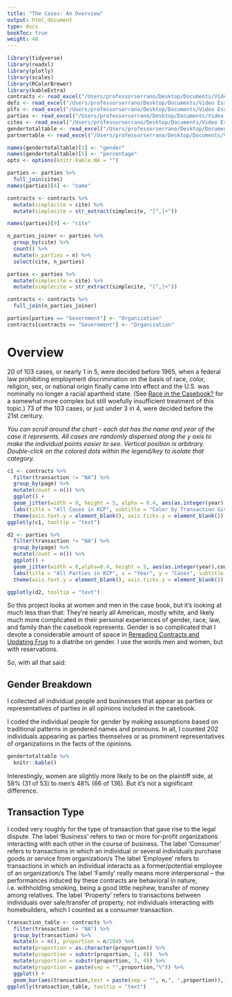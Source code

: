 ```yaml
---
title: "The Cases: An Overview"
output: html_document
type: docs
bookToc: true
weight: 40
---
```

 

```r
library(tidyverse) 
library(readxl)
library(plotly)
library(scales)
library(RColorBrewer)
library(kableExtra)
contracts <- read_excel("/Users/professorserrano/Desktop/Documents/Video Essays/Law/1L.1 Contracts Galbraith/frugging misc/contracts_gender_r_2.xlsx")
defs <- read_excel("/Users/professorserrano/Desktop/Documents/Video Essays/Law/1L.1 Contracts Galbraith/frugging misc/defs_r.xlsx")
plfs <- read_excel("/Users/professorserrano/Desktop/Documents/Video Essays/Law/1L.1 Contracts Galbraith/frugging misc/plfs_r.xlsx")
parties <- read_excel("/Users/professorserrano/Desktop/Documents/Video Essays/Law/1L.1 Contracts Galbraith/frugging misc/parties_r.xlsx")
cites <- read_excel("/Users/professorserrano/Desktop/Documents/Video Essays/Law/1L.1 Contracts Galbraith/frugging misc/cites_for_contracts.xlsx")
gendertotaltable <- read_excel("/Users/professorserrano/Desktop/Documents/Video Essays/Law/1L.1 Contracts Galbraith/frugging misc/gendertotaltable.xlsx")
partnertable <- read_excel("/Users/professorserrano/Desktop/Documents/Video Essays/Law/1L.1 Contracts Galbraith/frugging misc/partner_table.xlsx")

names(gendertotaltable)[1] <- "gender"
names(gendertotaltable)[5] <- "percentage"
opts <- options(knitr.kable.NA = "")

parties <- parties %>%
  full_join(cites)
names(parties)[4] <- "name"

contracts <- contracts %>%
  mutate(simplecite = cite) %>%
  mutate(simplecite = str_extract(simplecite, "[^,]+"))

names(parties)[9] <- "cite"

n_parties_joiner <- parties %>%
  group_by(cite) %>%
  count() %>%
  mutate(n_parties = n) %>%
  select(cite, n_parties)

parties <- parties %>%
  mutate(simplecite = cite) %>%
  mutate(simplecite = str_extract(simplecite, "[^,]+"))

contracts <- contracts %>%
  full_join(n_parties_joiner)

parties[parties == "Government"] <- "Organization"
contracts[contracts == "Government"] <- "Organization" 

```

# Overview 

20 of 103 cases, or nearly 1 in 5,  were decided before 1965, when a federal law prohibiting employment discrimination on the basis of race, color, religion, sex, or national origin finally came into effect and the U.S. was nominally no longer a racial apartheid state. (See [Race in the Casebook?](/docs/race) for a somewhat more complex but still woefully insufficient treatment of this topic.) 73 of the 103 cases, or just under 3 in 4, were decided before the 21st century. 

*You can scroll around the chart - each dot has the name and year of the case it represents.
All cases are randomly dispersed along the y axis to make the individual points easier to see. Vertical position is arbitrary.
Double-click on the colored dots within the legend/key to isolate that category.*


```r


c1 <- contracts %>%
  filter(transaction != "NA") %>%
  group_by(page) %>%
  mutate(count = n()) %>%
  ggplot() +
  geom_jitter(width = 0, height = 5, alpha = 0.4, aes(as.integer(year),count,col = transaction, text = paste(sep = "",simplecite, ", ", year))) +
  labs(title = "All Cases in KCP", subtitle = "Color by Transaction Giving Rise to Suit", x = "Year", y = "Cases", legend = "Transaction Giving Rise to") +
  theme(axis.text.y = element_blank(), axis.ticks.y = element_blank())
ggplotly(c1, tooltip = "text")

```

```r

d2 <- parties %>%
  filter(transaction != "NA") %>%
  group_by(page) %>%
  mutate(count = n()) %>%
  ggplot() +
  geom_jitter(width = 0,alpha=0.4, height = 5, aes(as.integer(year),count,col = typenomf, text = paste(sep = "", name, ", ", simplecite, ", ", year))) +
  labs(title = "All Parties in KCP", x = "Year", y = "Cases", subtitle = "Color by Party Type: Double-Click in Legend to Isolate") +
  theme(axis.text.y = element_blank(), axis.ticks.y = element_blank())

ggplotly(d2, tooltip = "text")

```


So this project looks at women and men in the case book, but it's looking at much less than that: They're nearly all American, mostly white, and likely much more complicated in their personal experiences of gender, race, law, and family than the casebook represents. Gender is so complicated that I devote a considerable amount of space in [Rereading Contracts and Updating Frug](/docs/rereading) to a diatribe on gender. I use the words men and women, but with reservations. 

So, with all that said:

## Gender Breakdown

I collected all individual people and businesses that appear as parties or representatives of parties in all opinions included in the casebook. 

I coded the individual people for gender by making assumptions based on traditional patterns in gendered names and pronouns. In all, I counted 202 individuals appearing as parties themselves or as prominent representatives of organizations in the facts of the opinions. 

```r

gendertotaltable %>%
  knitr::kable()

```
Interestingly, women are slightly more likely to be on the plaintiff side, at 58% (31 of 53) to men's 48% (66 of 136). But it's not a significant difference. 

## Transaction Type 

I coded very roughly for the type of transaction that gave rise to the legal dispute. 
The label ‘Business’ refers to two or more for-profit organizations interacting with each other in the course of business.
The label ‘Consumer’ refers to transactions in which an individual or several individuals purchase goods or service from organization/s
The label ‘Employee’ refers to transactions in which an individual interacts as a former/potential employee of an organization/s
The label ‘Family’ really means more interpersonal – the performances induced by these contracts are behavioral in nature, i.e. withholding smoking, being a good little nephew, transfer of money among relatives. 
The label ‘Property’ refers to transactions between individuals over sale/transfer of property, not individuals interacting with homebuilders, which I counted as a consumer transaction. 


```r
transaction_table <- contracts %>%
  filter(transaction != "NA") %>%
  group_by(transaction) %>%
  mutate(n = n(), proportion = n/104) %>%
  mutate(proportion = as.character(proportion)) %>%
  mutate(proportion = substr(proportion, 1, 4))  %>%
  mutate(proportion = substr(proportion, 3, 4)) %>%
  mutate(proportion = paste(sep = "",proportion,"%")) %>%
  ggplot() +
  geom_bar(aes(transaction,text = paste(sep = "", n,", ",proportion)),fill = "blue4")
ggplotly(transaction_table, tooltip = "text")

```


